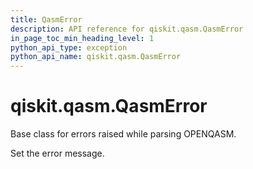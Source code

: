 ```yaml
---
title: QasmError
description: API reference for qiskit.qasm.QasmError
in_page_toc_min_heading_level: 1
python_api_type: exception
python_api_name: qiskit.qasm.QasmError
---
```


<span id="qiskit-qasm-qasmerror" />

# qiskit.qasm.QasmError

<Class id="qiskit.qasm.QasmError" isDedicatedPage={true} github="https://github.com/qiskit/qiskit/tree/stable/0.22/qiskit/qasm/exceptions.py" signature="QasmError(*msg)" modifiers="exception">
  Base class for errors raised while parsing OPENQASM.

  Set the error message.
</Class>

